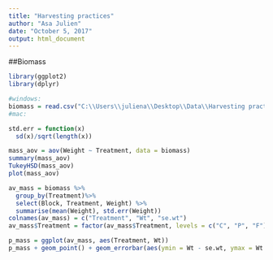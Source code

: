 ```yaml
---
title: "Harvesting practices"
author: "Asa Julien"
date: "October 5, 2017"
output: html_document
---
```


##Biomass
```r
library(ggplot2)
library(dplyr)

#windows:
biomass = read.csv("C:\\Users\\juliena\\Desktop\\Data\\Harvesting practices\\CSV files\\mass.csv")
#mac:

std.err = function(x)
  sd(x)/sqrt(length(x))

mass_aov = aov(Weight ~ Treatment, data = biomass)
summary(mass_aov)
TukeyHSD(mass_aov)
plot(mass_aov)

av_mass = biomass %>%
  group_by(Treatment)%>%
  select(Block, Treatment, Weight) %>%
  summarise(mean(Weight), std.err(Weight))
colnames(av_mass) = c("Treatment", "Wt", "se.wt")
av_mass$Treatment = factor(av_mass$Treatment, levels = c("C", "P", "F"))

p_mass = ggplot(av_mass, aes(Treatment, Wt))
p_mass + geom_point() + geom_errorbar(aes(ymin = Wt - se.wt, ymax = Wt + se.wt), width = 0.1)


```

